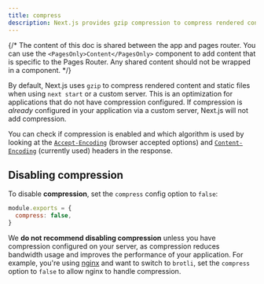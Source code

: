 ```yaml
---
title: compress
description: Next.js provides gzip compression to compress rendered content and static files, it only works with the server target. Learn more about it here.
---
```


{/* The content of this doc is shared between the app and pages router. You can use the `<PagesOnly>Content</PagesOnly>` component to add content that is specific to the Pages Router. Any shared content should not be wrapped in a component. */}

By default, Next.js uses `gzip` to compress rendered content and static files when using `next start` or a custom server. This is an optimization for applications that do not have compression configured. If compression is _already_ configured in your application via a custom server, Next.js will not add compression.

You can check if compression is enabled and which algorithm is used by looking at the [`Accept-Encoding`](https://developer.mozilla.org/en-US/docs/Web/HTTP/Headers/Accept-Encoding) (browser accepted options) and [`Content-Encoding`](https://developer.mozilla.org/en-US/docs/Web/HTTP/Headers/Content-Encoding) (currently used) headers in the response.

## Disabling compression

To disable **compression**, set the `compress` config option to `false`:

```js filename="next.config.js"
module.exports = {
  compress: false,
}
```

We **do not recommend disabling compression** unless you have compression configured on your server, as compression reduces bandwidth usage and improves the performance of your application. For example, you're using [nginx](https://nginx.org/) and want to switch to `brotli`, set the `compress` option to `false` to allow nginx to handle compression.
